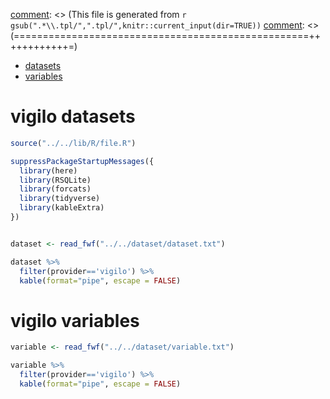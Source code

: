 [comment]: <> (===================================================++++++++++++=)
[comment]: <> (This file is generated from `r gsub(".*\\.tpl/",".tpl/",knitr::current_input(dir=TRUE))`
[comment]: <> (===================================================++++++++++++=)

 - [datasets](#vigilo-datasets)
 - [variables](#vigilo-variables)

# vigilo datasets

``` r

source("../../lib/R/file.R")

suppressPackageStartupMessages({
  library(here)
  library(RSQLite)
  library(forcats)
  library(tidyverse) 
  library(kableExtra)
})


dataset <- read_fwf("../../dataset/dataset.txt")

dataset %>%
  filter(provider=='vigilo') %>%
  kable(format="pipe", escape = FALSE)
```

# vigilo variables

``` r

variable <- read_fwf("../../dataset/variable.txt")

variable %>%
  filter(provider=='vigilo') %>%
  kable(format="pipe", escape = FALSE)
```
